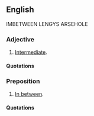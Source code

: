 ==English==
IMBETWEEN LENGYS ARSEHOLE
===Adjective===
{{en-adj|-}}

# {{non-standard}} [[intermediate|Intermediate]].

====Quotations====
{{seecites}}

===Preposition===
{{infl|en|preposition}}

# {{non-standard}} [[in between|In between]].

====Quotations====
{{seecites}}